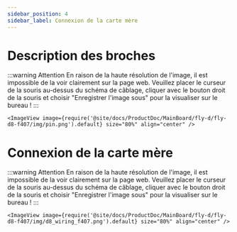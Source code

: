 ```yaml
---
sidebar_position: 4
sidebar_label: Connexion de la carte mère
---
```


# Description des broches

:::warning Attention
En raison de la haute résolution de l'image, il est impossible de la voir clairement sur la page web. Veuillez placer le curseur de la souris au-dessus du schéma de câblage, cliquer avec le bouton droit de la souris et choisir "Enregistrer l'image sous" pour la visualiser sur le bureau !
:::

    <ImageView image={require('@site/docs/ProductDoc/MainBoard/fly-d/fly-d8-f407/img/pin.png').default} size="80%" align="center" />

# Connexion de la carte mère

:::warning Attention
En raison de la haute résolution de l'image, il est impossible de la voir clairement sur la page web. Veuillez placer le curseur de la souris au-dessus du schéma de câblage, cliquer avec le bouton droit de la souris et choisir "Enregistrer l'image sous" pour la visualiser sur le bureau !
:::

    <ImageView image={require('@site/docs/ProductDoc/MainBoard/fly-d/fly-d8-f407/img/d8_wiring_f407.png').default} size="80%" align="center" />